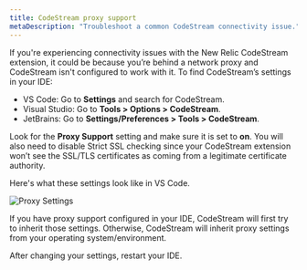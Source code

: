 ```yaml
---
title: CodeStream proxy support
metaDescription: "Troubleshoot a common CodeStream connectivity issue."
---
```



If you're experiencing connectivity issues with the New Relic CodeStream extension, it could be because you’re behind a network proxy and CodeStream isn't configured to work with it. To find CodeStream’s settings in your IDE:

* VS Code: Go to **Settings** and search for CodeStream.
* Visual Studio: Go to **Tools > Options > CodeStream**.
* JetBrains: Go to **Settings/Preferences > Tools > CodeStream**.

Look for the **Proxy Support** setting and make sure it is set to **on**. You will also need to disable Strict SSL checking since your CodeStream extension won’t see the SSL/TLS certificates as coming from a legitimate certificate authority.

Here's what these settings look like in VS Code.

<img
  alt="Proxy Settings"
  src={proxySettings1}
/>

If you have proxy support configured in your IDE, CodeStream will first try to inherit those settings. Otherwise, CodeStream will inherit proxy settings from your operating system/environment.

After changing your settings, restart your IDE.
